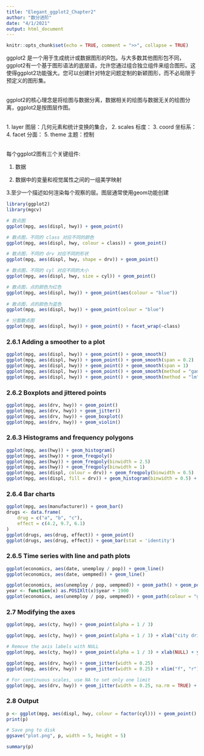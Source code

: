 ```yaml
---
title: "Elegant_ggplot2_Chapter2"
author: "数分进阶"
date: "4/1/2021"
output: html_document
---
```


```r
knitr::opts_chunk$set(echo = TRUE, comment = ">>", collapse = TRUE)
```

ggplot2 是一个用于生成统计或数据图形的R包。与大多数其他图形包不同，ggplot2有一个基于图形语法的底层语，允许您通过组合独立组件来组合图形。这使得ggplot2功能强大。您可以创建针对特定问题定制的新颖图形，而不必局限于预定义的图形集。

<br />
ggplot2的核心理念是将绘图与数据分离，数据相关的绘图与数据无关的绘图分离，ggplot2是按图层作图。

<br />
1. layer 图层：几何元素和统计变换的集合，
2. scales 标度：
3. coord 坐标系：
4. facet 分面：
5. theme 主题：控制

<br />
每个ggplot2图有三个关键组件:

1. 数据

2. 数据中的变量和视觉属性之间的一组美学映射

3.至少一个描述如何渲染每个观察的层。图层通常使用geom功能创建



```r
library(ggplot2)
library(mgcv)

# 散点图
ggplot(mpg, aes(displ, hwy)) + geom_point()

# 散点图，不同的 class 对应不同的颜色
ggplot(mpg, aes(displ, hwy, colour = class)) + geom_point()

# 散点图，不同的 drv 对应不同的形状
ggplot(mpg, aes(displ, hwy, shape = drv)) + geom_point()

# 散点图，不同的 cyl 对应不同的大小
ggplot(mpg, aes(displ, hwy, size = cyl)) + geom_point()

# 散点图，点的颜色为红色
ggplot(mpg, aes(displ, hwy)) + geom_point(aes(colour = "blue")) 
 
# 散点图，点的颜色为蓝色
ggplot(mpg, aes(displ, hwy)) + geom_point(colour = "blue")

# 分面散点图
ggplot(mpg, aes(displ, hwy)) + geom_point() + facet_wrap(~class)
```

### 2.6.1 Adding a smoother to a plot

```r
ggplot(mpg, aes(displ, hwy)) + geom_point() + geom_smooth()
ggplot(mpg, aes(displ, hwy)) + geom_point() + geom_smooth(span = 0.2)
ggplot(mpg, aes(displ, hwy)) + geom_point() + geom_smooth(span = 1)
ggplot(mpg, aes(displ, hwy)) + geom_point() + geom_smooth(method = "gam", formula = y ~ s(x))
ggplot(mpg, aes(displ, hwy)) + geom_point() + geom_smooth(method = "lm")
```

### 2.6.2 Boxplots and jittered points

```r
ggplot(mpg, aes(drv, hwy)) + geom_point()
ggplot(mpg, aes(drv, hwy)) + geom_jitter() 
ggplot(mpg, aes(drv, hwy)) + geom_boxplot() 
ggplot(mpg, aes(drv, hwy)) + geom_violin()
```

### 2.6.3 Histograms and frequency polygons

```r
ggplot(mpg, aes(hwy)) + geom_histogram()
ggplot(mpg, aes(hwy)) + geom_freqpoly()
ggplot(mpg, aes(hwy)) + geom_freqpoly(binwidth = 2.5)
ggplot(mpg, aes(hwy)) + geom_freqpoly(binwidth = 1)
ggplot(mpg, aes(displ, colour = drv)) + geom_freqpoly(binwidth = 0.5)
ggplot(mpg, aes(displ, fill = drv)) + geom_histogram(binwidth = 0.5) + facet_wrap(~drv, ncol = 1)
```

### 2.6.4 Bar charts

```r
ggplot(mpg, aes(manufacturer)) + geom_bar()
drugs <- data.frame(
    drug = c("a", "b", "c"), 
    effect = c(4.2, 9.7, 6.1)
)
ggplot(drugs, aes(drug, effect)) + geom_point()
ggplot(drugs, aes(drug, effect)) + geom_bar(stat = 'identity')
```

### 2.6.5 Time series with line and path plots

```r
ggplot(economics, aes(date, unemploy / pop)) + geom_line()
ggplot(economics, aes(date, uempmed)) + geom_line()

ggplot(economics, aes(unemploy / pop, uempmed)) + geom_path() + geom_point()
year <- function(x) as.POSIXlt(x)$year + 1900 
ggplot(economics, aes(unemploy / pop, uempmed)) + geom_path(colour = "grey50") + geom_point(aes(colour = year(date)))
```

### 2.7 Modifying the axes

```r
ggplot(mpg, aes(cty, hwy)) + geom_point(alpha = 1 / 3)

ggplot(mpg, aes(cty, hwy)) + geom_point(alpha = 1 / 3) + xlab("city driving (mpg)") + ylab("highway driving (mpg)")

# Remove the axis labels with NULL
ggplot(mpg, aes(cty, hwy)) + geom_point(alpha = 1 / 3) + xlab(NULL) + ylab(NULL)

ggplot(mpg, aes(drv, hwy)) + geom_jitter(width = 0.25)
ggplot(mpg, aes(drv, hwy)) + geom_jitter(width = 0.25) + xlim("f", "r") + ylim(20, 30)

# For continuous scales, use NA to set only one limit
ggplot(mpg, aes(drv, hwy)) + geom_jitter(width = 0.25, na.rm = TRUE) + ylim(NA, 30)
```

### 2.8 Output

```r
p <- ggplot(mpg, aes(displ, hwy, colour = factor(cyl))) + geom_point()
print(p)

# Save png to disk
ggsave("plot.png", p, width = 5, height = 5)

summary(p)
```

